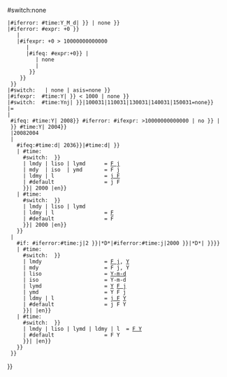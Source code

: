 {{{{{subst|}}}#switch:none
 |{{{{{subst|}}}#iferror: {{{{{subst|}}}#time:Y_M_d|{{{1|}}} }} | none }} <noinclude><!-- #time: can't handle --></noinclude>
 |{{{{{subst|}}}#iferror: {{{{{subst|}}}#expr: {{{1|}}}+0 }}
    |<noinclude><!--not a pure number--></noinclude>
    |{{{{{subst|}}}#ifexpr: {{{1|}}}+0 > 10000000000000
       |<noinclude><!-- a yyyymmddhhmmss timestamp --></noinclude>
       |{{{{{subst|}}}#ifeq: {{{{{subst|}}}#expr:{{{1|}}}+0}} | {{{1|}}}
          | none <noinclude><!-- pure number eg 123.456 --></noinclude>
          | <noinclude><!-- assume yy-mm-dd --></noinclude>
        }}
     }}
  }}
 |{{{{{subst|}}}#switch:  {{lc:{{{2|}}}}} | none | asis=none }}
 |{{{{{subst|}}}#ifexpr:  {{{{{subst|}}}#time:Y|{{{1|}}} }} < 1000 | none }}
 |{{{{{subst|}}}#switch:  {{{{{subst|}}}#time:Ynj|{{{1|}}} }}|100031|110031|130031|140031|150031=none}}
 |= {{{1|}}}<noinclude><!-- error or "none", so no formatting --></noinclude>
 |<noinclude><!-- continue with formatting --></noinclude>
  {{{{{subst|}}}#ifeq:<noinclude><!--
    --></noinclude>{{{{{subst|}}}#time:Y|{{{1}}} 2008}}<noinclude><!--
    --></noinclude>{{{{{subst|}}}#iferror: {{{{{subst|}}}#ifexpr: {{{1}}}>10000000000000 | no }} | }}<noinclude><!--
    --></noinclude>{{{{{subst|}}}#time:Y|{{{1}}} 2004}}
  |20082004
  |<noinclude><!-- no year --></noinclude>
    {{{{{subst|}}}#ifeq:{{{{{subst|}}}#time:d|{{{1}}} 2036}}|{{{{{subst|}}}#time:d|{{{1}}} }}
    |<noinclude><!-- month+day --></noinclude>{{{{{subst|}}}#time:
      {{{{{subst|}}}#switch: {{lc: {{{{{subst|}}}#ifeq:{{{3|}}}|y|L}}{{{2|}}} }}
      | lmdy | liso | lymd      = [[:n月j日|F j]]
      | mdy  | iso  | ymd       = F j
      | ldmy | l                = [[:n月j日|j F]]
      | #default                = j F
      }}|{{{1}}} 2000 |en}}<noinclude><!-- default='dmy' or null or "" or unsupported option --></noinclude>
    |<noinclude><!-- month only --></noinclude>{{{{{subst|}}}#time:
      {{{{{subst|}}}#switch: {{lc: {{{{{subst|}}}#ifeq:{{{3|}}}|y|L}}{{{2|}}} }}
      | lmdy | liso | lymd 
      | ldmy | l                = [[n月|F]]
      | #default                = F
      }}|{{{1}}} 2000 |en}}<noinclude><!-- default='dmy'/'mdy'/'ymd'/'iso'/null/""/unsupported opt --></noinclude>
    }}
  |<noinclude><!-- with year--></noinclude>
    {{{{{subst|}}}#if: {{{{{subst|}}}#iferror:{{{{{subst|}}}#time:j|2 {{{1|}}}}}|*D*|{{{{{subst|}}}#iferror:{{{{{subst|}}}#time:j|2000 {{{1|}}}}}|*D*| }}}}
    |<noinclude><!-- day+month+year --></noinclude>{{{{{subst|}}}#time:
      {{{{{subst|}}}#switch: {{lc: {{{{{subst|}}}#ifeq:{{{3|}}}|y|L}}{{{2|}}} }}
      | lmdy                    = [[:n月j日|F j]], [[Y年|Y]]
      | mdy                     = F j, Y
      | liso                    = [[Y年|Y-]][[n月j日|m-d]]<noinclude><!-- i.e. [[Y-m-d]] --></noinclude>
      | iso                     = Y-m-d
      | lymd                    = [[Y年|Y]] [[:n月j日|F j]]
      | ymd                     = Y F j
      | ldmy | l                = [[:n月j日|j F]] [[Y年|Y]]
      | #default                = j F Y
      }}|{{{1|}}} |en}}<noinclude><!-- #default='dmy' or null or "" or unsupported option --></noinclude>
    |<noinclude><!-- month+year --></noinclude>{{{{{subst|}}}#time:
      {{{{{subst|}}}#switch: {{lc: {{{{{subst|}}}#ifeq:{{{3|}}}|y|L}}{{{2|}}} }}
      | lmdy | liso | lymd | ldmy | l  = [[:Y年n月|F Y]]
      | #default                = F Y
      }}|{{{1|}}} |en}}<noinclude><!-- default='dmy'/'iso'/'mdy'/null/""/unsupported option --></noinclude>
    }}
  }}    
}}<noinclude>

{{documentation}}
</noinclude>